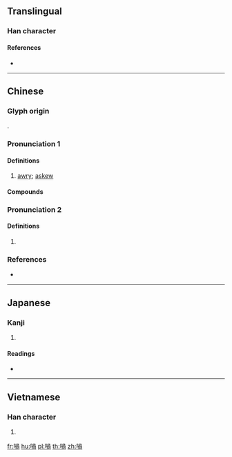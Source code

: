 {{character info/new}}
{{also|㖞}}
==Translingual==

===Han character===
{{Han char|rn=30|rad=口|as=09|sn=12|four=67027|canj=RBBR|ids=⿰口咼}}

====References====
* {{Han ref|kx=0198.090|dkj=03925|dj=0419.170|hdz=10641.110|uh=558E|ud=21902|bh=D87B|bd=55419}}

----

==Chinese==
{{zh-forms|s=㖞}}

===Glyph origin===
{{Han etym}}
{{Han compound|口|咼|c1=s|c2=p|t1=mouth|ls=psc}}.

===Pronunciation 1===
{{zh-pron
|m=wāi,kuāi,2nb=Taiwan
|c=waa1,kwaa1
|mc=y
|oc=y
|cat=a
}}

====Definitions====
{{zh-hanzi}}

# {{lb|zh|especially of mouth}} [[awry]]; [[askew]]

====Compounds====
{{zh-der|喎斜}}

===Pronunciation 2===
{{zh-pron
|c=wo3,wo5
|cat=intj
}}

====Definitions====
{{zh-hanzi}}

# {{lb|zh|Cantonese}} {{n-g|final particle expressing contradiction, quotation, etc.}}

===References===
* {{R:yue:Hanzi}}

----

==Japanese==

===Kanji===
{{ja-kanji|grade=|rs=口09}}

# {{defn|lang=ja|sort=口09}}

====Readings====
* {{ja-readings|on=[[か]] (ka)|kun=[[ゆがむ]] (yugamu)}}

----

==Vietnamese==

===Han character===
{{vi-hantu|[[oa]]|rs=口09}}

# {{defn|lang=vi|sort=口09}}

[[fr:喎]]
[[hu:喎]]
[[pl:喎]]
[[th:喎]]
[[zh:喎]]